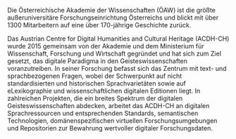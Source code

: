Die Österreichische Akademie der Wissenschaften (ÖAW) ist die größte außeruniversitäre Forschungseinrichtung Österreichs und blickt mit über 1300 Mitarbeitern auf eine über 170-jährige Geschichte zurück.

Das Austrian Centre for Digital Humanities and Cultural Heritage (ACDH-CH) wurde 2015 gemeinsam von der Akademie und dem Ministerium für Wissenschaft, Forschung und Wirtschaft gegründet und hat sich zum Ziel gesetzt, das digitale Paradigma in den Geisteswissenschaften voranzutreiben. In seiner Forschung befasst sich das Zentrum mit text- und sprachbezogenen Fragen, wobei der Schwerpunkt auf nicht standardisierten und historischen Sprachvarietäten sowie auf eLexikographie und wissenschaftlichen digitalen Editionen liegt. In zahlreichen Projekten, die ein breites Spektrum der digitalen Geisteswissenschaften abdecken, arbeitet das ACDH-CH an digitalen Sprachressourcen und entsprechenden Standards, semantischen Technologien, domänenspezifischen virtuellen Forschungsumgebungen und Repositorien zur Bewahrung wertvoller digitaler Forschungsdaten.
